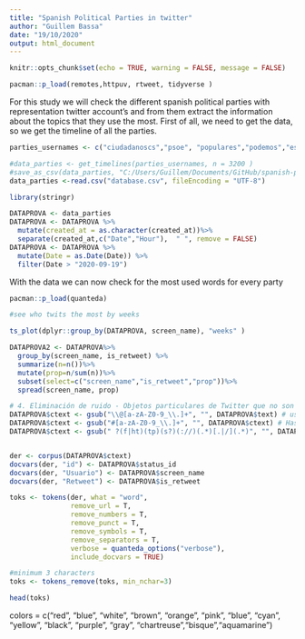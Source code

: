 ```yaml
---
title: "Spanish Political Parties in twitter"
author: "Guillem Bassa"
date: "19/10/2020"
output: html_document
---
```


```r
knitr::opts_chunk$set(echo = TRUE, warning = FALSE, message = FALSE)
```

```r
pacman::p_load(remotes,httpuv, rtweet, tidyverse )

```
For this study we will check the different spanish political parties with representation twitter account's and from them extract the information about the topics that they use the most.
First of all, we need to get the data, so we get the timeline of all the parties.

```r
parties_usernames <- c("ciudadanoscs","psoe", "populares","podemos","esquerra_erc", "juntsxcat", "cupnacional", "vox_es", "ehbildubizkaia", "eajpnv_congreso", "maspais_es", "coalicion", "teruelexiste_", "oloque", "prcantabria")

#data_parties <- get_timelines(parties_usernames, n = 3200 )
#save_as_csv(data_parties, "C:/Users/Guillem/Documents/GitHub/spanish-political-parties-topics-in-twitter/database.csv")
data_parties <-read.csv("database.csv", fileEncoding = "UTF-8")
```


```r
library(stringr)

DATAPROVA <- data_parties
DATAPROVA <- DATAPROVA %>%
  mutate(created_at = as.character(created_at))%>%
  separate(created_at,c("Date","Hour"),  " ", remove = FALSE)
DATAPROVA <- DATAPROVA %>% 
  mutate(Date = as.Date(Date)) %>% 
  filter(Date > "2020-09-19")

```

With the data we can now check for the most used words for every party

```r
pacman::p_load(quanteda)

#see who twits the most by weeks

ts_plot(dplyr::group_by(DATAPROVA, screen_name), "weeks" )

```
```r
DATAPROVA2 <- DATAPROVA%>%
  group_by(screen_name, is_retweet) %>%
  summarize(n=n())%>%
  mutate(prop=n/sum(n))%>%
  subset(select=c("screen_name","is_retweet","prop"))%>%
  spread(screen_name, prop)  

# 4. Eliminación de ruido - Objetos particulares de Twitter que no son texto 
DATAPROVA$ctext <- gsub("\\@[a-zA-Z0-9_\\.]+", "", DATAPROVA$text) # usuarios
DATAPROVA$ctext <- gsub("#[a-zA-Z0-9_\\.]+", "", DATAPROVA$ctext) # Hashtags
DATAPROVA$ctext <- gsub(" ?(f|ht)(tp)(s?)(://)(.*)[.|/](.*)", "", DATAPROVA$ctext) # urls


der <- corpus(DATAPROVA$ctext)
docvars(der, "id") <- DATAPROVA$status_id
docvars(der, "Usuario") <- DATAPROVA$screen_name
docvars(der, "Retweet") <- DATAPROVA$is_retweet

toks <- tokens(der, what = "word",
               remove_url = T,
               remove_numbers = T, 
               remove_punct = T,
               remove_symbols = T, 
               remove_separators = T,
               verbose = quanteda_options("verbose"), 
               include_docvars = TRUE)

#minimum 3 characters
toks <- tokens_remove(toks, min_nchar=3)

head(toks)

```

colors = c("red", "blue", "white", "brown", "orange", "pink", "blue", "cyan", "yellow", "black", "purple", "gray", "chartreuse","bisque","aquamarine")

